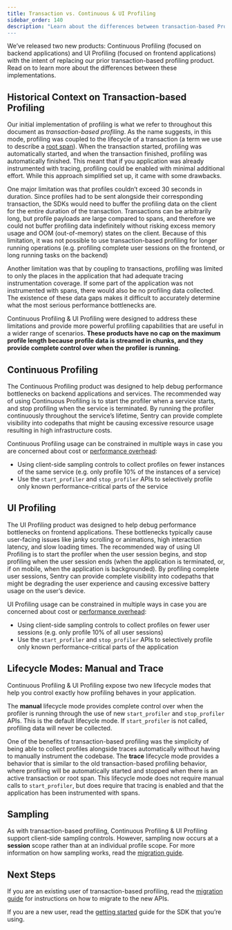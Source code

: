 ```yaml
---
title: Transaction vs. Continuous & UI Profiling
sidebar_order: 140
description: "Learn about the differences between transaction-based Profiling and the new Continuous & UI Profiling products.”
---
```


We’ve released two new products: Continuous Profiling (focused on backend applications) and UI Profiling (focused on frontend applications) with the intent of replacing our prior transaction-based profiling product. Read on to learn more about the differences between these implementations.

## Historical Context on Transaction-based Profiling

Our initial implementation of profiling is what we refer to throughout this document as *transaction-based profiling*. As the name suggests, in this mode, profiling was coupled to the lifecycle of a transaction (a term we use to describe a [root span](https://docs.sentry.io/concepts/key-terms/tracing/)). When the transaction started, profiling was automatically started, and when the transaction finished, profiling was automatically finished. This meant that if you application was already instrumented with tracing, profiling could be enabled with minimal additional effort. While this approach simplified set up, it came with some drawbacks.

One major limitation was that profiles couldn’t exceed 30 seconds in duration. Since profiles had to be sent alongside their corresponding transaction, the SDKs would need to buffer the profiling data on the client for the entire duration of the transaction. Transactions can be arbitrarily long, but profile payloads are large compared to spans, and therefore we could not buffer profiling data indefinitely without risking excess memory usage and OOM (out-of-memory) states on the client. Because of this limitation, it was not possible to use transaction-based profiling for longer running operations (e.g. profiling complete user sessions on the frontend, or long running tasks on the backend)

Another limitation was that by coupling to transactions, profiling was limited to only the places in the application that had adequate tracing instrumentation coverage. If some part of the application was not instrumented with spans, there would also be no profiling data collected. The existence of these data gaps makes it difficult to accurately determine what the most serious performance bottlenecks are.

Continuous Profiling & UI Profiling were designed to address these limitations and provide more powerful profiling capabilities that are useful in a wider range of scenarios. **These products have no cap on the maximum profile length because profile data is streamed in chunks, and they provide complete control over when the profiler is running.**

## Continuous Profiling

The Continuous Profiling product was designed to help debug performance bottlenecks on backend applications and services. The recommended way of using Continuous Profiling is to start the profiler when a service starts, and stop profiling when the service is terminated. By running the profiler continuously throughout the service’s lifetime, Sentry can provide complete visibility into codepaths that might be causing excessive resource usage resulting in high infrastructure costs. 

Continuous Profiling usage can be constrained in multiple ways in case you are concerned about cost or [performance overhead](/product/explore/profiling/performance-overhead):

* Using client-side sampling controls to collect profiles on fewer instances of the same service (e.g. only profile 10% of the instances of a service)
* Use the `start_profiler` and `stop_profiler` APIs to selectively profile only known performance-critical parts of the service

## UI Profiling

The UI Profiling product was designed to help debug performance bottlenecks on frontend applications. These bottlenecks typically cause user-facing issues like janky scrolling or animations, high interaction latency, and slow loading times. The recommended way of using UI Profiling is to start the profiler when the user session begins, and stop profiling when the user session ends (when the application is terminated, or, if on mobile, when the application is backgrounded). By profiling complete user sessions, Sentry can provide complete visibility into codepaths that might be degrading the user experience and causing excessive battery usage on the user’s device.

UI Profiling usage can be constrained in multiple ways in case you are concerned about cost or [performance overhead](/product/explore/profiling/performance-overhead):

* Using client-side sampling controls to collect profiles on fewer user sessions (e.g. only profile 10% of all user sessions)
* Use the `start_profiler` and `stop_profiler` APIs to selectively profile only known performance-critical parts of the application

## Lifecycle Modes: Manual and Trace

Continuous Profiling & UI Profiling expose two new lifecycle modes that help you control exactly how profiling behaves in your application.

The **manual** lifecycle mode provides complete control over when the profiler is running through the use of new `start_profiler` and `stop_profiler` APIs. This is the default lifecycle mode. If `start_profiler` is not called, profiling data will never be collected.

One of the benefits of transaction-based profiling was the simplicity of being able to collect profiles alongside traces automatically without having to manually instrument the codebase. The **trace** lifecycle mode provides a behavior that is similar to the old transaction-based profiling behavior, where profiling will be automatically started and stopped when there is an active transaction or root span. This lifecycle mode does not require manual calls to `start_profiler`, but does require that tracing is enabled and that the application has been instrumented with spans.

## Sampling

As with transaction-based profiling, Continuous Profiling & UI Profiling support client-side sampling controls. However, sampling now occurs at a **session** scope rather than at an individual profile scope. For more information on how sampling works, read the [migration guide](/product/explore/profiling/continuous-ui-profiling-migration-guide/).

## Next Steps

If you are an existing user of transaction-based profiling, read the [migration guide](/product/explore/profiling/continuous-ui-profiling-migration-guide/) for instructions on how to migrate to the new APIs.

If you are a new user, read the [getting started](/product/explore/profiling/getting-started/) guide for the SDK that you’re using.
